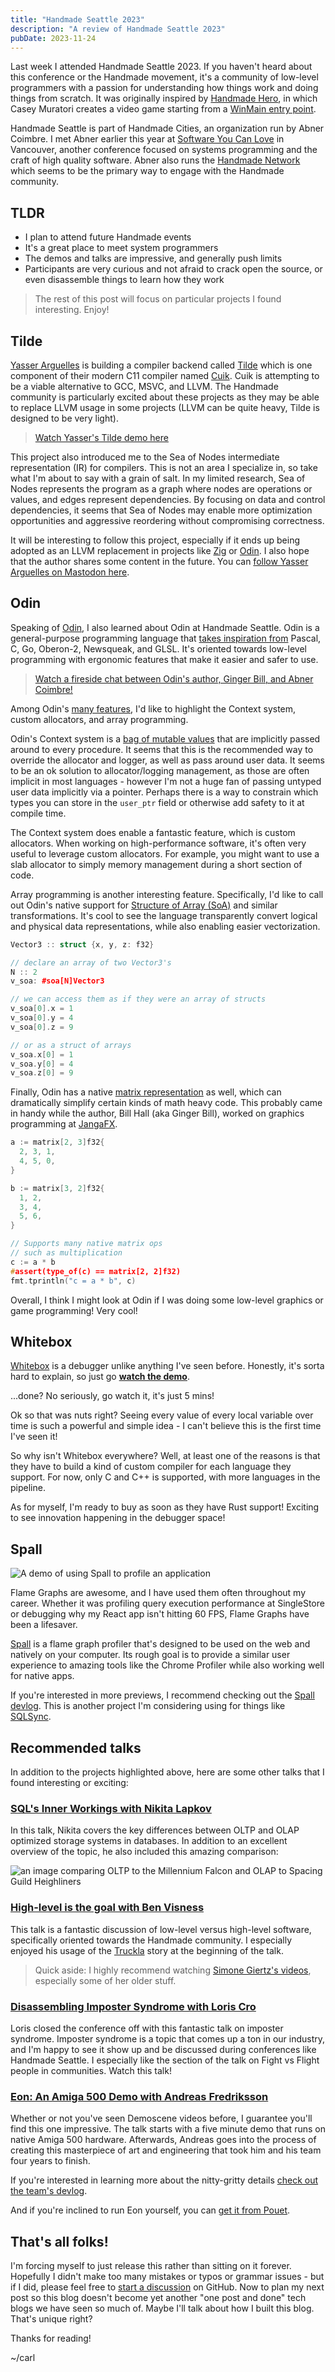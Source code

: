 ```yaml
---
title: "Handmade Seattle 2023"
description: "A review of Handmade Seattle 2023"
pubDate: 2023-11-24
---
```



Last week I attended Handmade Seattle 2023. If you haven't heard about this conference or the Handmade movement, it's a community of low-level programmers with a passion for understanding how things work and doing things from scratch. It was originally inspired by [Handmade Hero], in which Casey Muratori creates a video game starting from a [WinMain entry point][hh-start].

Handmade Seattle is part of Handmade Cities, an organization run by Abner Coimbre. I met Abner earlier this year at [Software You Can Love][sycl] in Vancouver, another conference focused on systems programming and the craft of high quality software. Abner also runs the [Handmade Network] which seems to be the primary way to engage with the Handmade community.

[Handmade Cities]: https://handmadecities.com
[Handmade Network]: https://handmade.network/
[Handmade Hero]: https://handmadehero.org/
[hh-start]: https://youtu.be/Ee3EtYb8d1o?si=2YLfD524Qs0vEgZ3&t=1013
[sycl]: https://softwareyoucanlove.ca/

## TLDR

 - I plan to attend future Handmade events
 - It's a great place to meet system programmers
 - The demos and talks are impressive, and generally push limits
 - Participants are very curious and not afraid to crack open the source, or even disassemble things to learn how they work

> The rest of this post will focus on particular projects I found interesting. Enjoy!

## Tilde

[Yasser Arguelles] is building a compiler backend called [Tilde] which is one component of their modern C11 compiler named [Cuik]. Cuik is attempting to be a viable alternative to GCC, MSVC, and LLVM. The Handmade community is particularly excited about these projects as they may be able to replace LLVM usage in some projects (LLVM can be quite heavy, Tilde is designed to be very light).

> [Watch Yasser's Tilde demo here][tilde-talk]

This project also introduced me to the Sea of Nodes intermediate representation (IR) for compilers. This is not an area I specialize in, so take what I'm about to say with a grain of salt. In my limited research, Sea of Nodes represents the program as a graph where nodes are operations or values, and edges represent dependencies. By focusing on data and control dependencies, it seems that Sea of Nodes may enable more optimization opportunities and aggressive reordering without compromising correctness.

It will be interesting to follow this project, especially if it ends up being adopted as an LLVM replacement in projects like [Zig] or [Odin]. I also hope that the author shares some content in the future. You can [follow Yasser Arguelles on Mastodon here][yasser-mastodon].

[Yasser Arguelles]: https://www.linkedin.com/in/yasser-arguelles-365436250/
[Cuik]: https://github.com/RealNeGate/Cuik
[Tilde]: https://github.com/RealNeGate/Cuik/tree/master/tb
[Zig]: https://ziglang.org/
[yasser-mastodon]: https://mastodon.social/@negate
[tilde-talk]: https://vimeo.com/887510264/798b29233f

## Odin

Speaking of [Odin], I also learned about Odin at Handmade Seattle. Odin is a general-purpose programming language that [takes inspiration from][odin-influences] Pascal, C, Go, Oberon-2, Newsqueak, and GLSL. It's oriented towards low-level programming with ergonomic features that make it easier and safer to use.

> [Watch a fireside chat between Odin's author, Ginger Bill, and Abner Coimbre!][odin-talk]

Among Odin's [many features][odin-features], I'd like to highlight the Context system, custom allocators, and array programming.

Odin's Context system is a [bag of mutable values][odin-context] that are implicitly passed around to every procedure. It seems that this is the recommended way to override the allocator and logger, as well as pass around user data. It seems to be an ok solution to allocator/logging management, as those are often implicit in most languages - however I'm not a huge fan of passing untyped user data implicitly via a pointer. Perhaps there is a way to constrain which types you can store in the `user_ptr` field or otherwise add safety to it at compile time.

The Context system does enable a fantastic feature, which is custom allocators. When working on high-performance software, it's often very useful to leverage custom allocators. For example, you might want to use a slab allocator to simply memory management during a short section of code.

Array programming is another interesting feature. Specifically, I'd like to call out Odin's native support for [Structure of Array (SoA)][odin-soa] and similar transformations. It's cool to see the language transparently convert logical and physical data representations, while also enabling easier vectorization.

```cpp
Vector3 :: struct {x, y, z: f32}

// declare an array of two Vector3's
N :: 2
v_soa: #soa[N]Vector3

// we can access them as if they were an array of structs
v_soa[0].x = 1
v_soa[0].y = 4
v_soa[0].z = 9

// or as a struct of arrays
v_soa.x[0] = 1
v_soa.y[0] = 4
v_soa.z[0] = 9
```

Finally, Odin has a native [matrix representation][odin-matrix] as well, which can dramatically simplify certain kinds of math heavy code. This probably came in handy while the author, Bill Hall (aka Ginger Bill), worked on graphics programming at [JangaFX].

```cpp
a := matrix[2, 3]f32{
  2, 3, 1,
  4, 5, 0,
}

b := matrix[3, 2]f32{
  1, 2,
  3, 4,
  5, 6,
}

// Supports many native matrix ops
// such as multiplication
c := a * b
#assert(type_of(c) == matrix[2, 2]f32)
fmt.tprintln("c = a * b", c)
```

Overall, I think I might look at Odin if I was doing some low-level graphics or game programming! Very cool!

[Odin]: https://odin-lang.org/
[odin-influences]: https://odin-lang.org/docs/faq/#what-have-been-the-major-influences-in-the-languages-design
[odin-features]: https://odin-lang.org/docs/faq/#what-does-odin-offer-over-other-languages
[odin-context]: https://github.com/odin-lang/Odin/blob/f79efd43e44ae74bfae098d49bf9c5b2876eda5d/core/runtime/core.odin#L376
[odin-soa]: https://odin-lang.org/docs/overview/#soa-data-types
[odin-matrix]: https://odin-lang.org/docs/overview/#matrix-type
[odin-talk]: https://vimeo.com/887533603/9222544305
[JangaFX]: https://jangafx.com/

## Whitebox

[Whitebox] is a debugger unlike anything I've seen before. Honestly, it's sorta hard to explain, so just go **[watch the demo][whitebox-talk]**.

...done? No seriously, go watch it, it's just 5 mins!

Ok so that was nuts right? Seeing every value of every local variable over time is such a powerful and simple idea - I can't believe this is the first time I've seen it!

So why isn't Whitebox everywhere? Well, at least one of the reasons is that they have to build a kind of custom compiler for each language they support. For now, only C and C++ is supported, with more languages in the pipeline.

As for myself, I'm ready to buy as soon as they have Rust support! Exciting to see innovation happening in the debugger space!

[Whitebox]: https://whitebox.systems/
[whitebox-talk]: https://vimeo.com/887510192/7488c1c6a0

## Spall

<Image src={SpallExample} alt="A demo of using Spall to profile an application" />

Flame Graphs are awesome, and I have used them often throughout my career. Whether it was profiling query execution performance at SingleStore or debugging why my React app isn't hitting 60 FPS, Flame Graphs have been a lifesaver.

[Spall] is a flame graph profiler that's designed to be used on the web and natively on your computer. Its rough goal is to provide a similar user experience to amazing tools like the Chrome Profiler while also working well for native apps.

If you're interested in more previews, I recommend checking out the [Spall devlog]. This is another project I'm considering using for things like [SQLSync].

[Spall]: https://gravitymoth.com/spall/
[Spall devlog]: https://handmade.network/p/333/spall/
[SQLSync]: https://sqlsync.dev

## Recommended talks

In addition to the projects highlighted above, here are some other talks that I found interesting or exciting:

### [SQL's Inner Workings with Nikita Lapkov][sql-iw]

In this talk, Nikita covers the key differences between OLTP and OLAP optimized storage systems in databases. In addition to an excellent overview of the topic, he also included this amazing comparison:

<Image src={SQLWorkings} alt="an image comparing OLTP to the Millennium Falcon and OLAP to Spacing Guild Heighliners" />

[sql-iw]: https://vimeo.com/888147574/414952f8d8

### [High-level is the goal with Ben Visness][ben-hl]

This talk is a fantastic discussion of low-level versus high-level software, specifically oriented towards the Handmade community. I especially enjoyed his usage of the [Truckla] story at the beginning of the talk.

> Quick aside: I highly recommend watching [Simone Giertz's videos][simone-videos], especially some of her older stuff.

[ben-hl]: https://vimeo.com/888144904/41ea23bd45
[Truckla]: https://www.youtube.com/watch?v=R35gWBtLCYg
[simone-videos]: https://www.youtube.com/@simonegiertz/videos

### [Disassembling Imposter Syndrome with Loris Cro][loris-talk]

Loris closed the conference off with this fantastic talk on imposter syndrome. Imposter syndrome is a topic that comes up a ton in our industry, and I'm happy to see it show up and be discussed during conferences like Handmade Seattle. I especially like the section of the talk on Fight vs Flight people in communities. Watch this talk!

[loris-talk]: https://vimeo.com/888147720/f0182acf4e

### [Eon: An Amiga 500 Demo with Andreas Fredriksson][eon-talk]

Whether or not you've seen Demoscene videos before, I guarantee you'll find this one impressive. The talk starts with a five minute demo that runs on native Amiga 500 hardware. Afterwards, Andreas goes into the process of creating this masterpiece of art and engineering that took him and his team four years to finish.

If you're interested in learning more about the nitty-gritty details [check out the team's devlog][eon-blog].

And if you're inclined to run Eon yourself, you can [get it from Pouet][eon-pouet].

[eon-talk]: https://vimeo.com/887527796/c9132ed6bc
[eon-blog]: https://tbl.nu/posts/
[eon-pouet]: https://www.pouet.net/prod.php?which=81094

## That's all folks!

I'm forcing myself to just release this rather than sitting on it forever. Hopefully I didn't make too many mistakes or typos or grammar issues - but if I did, please feel free to [start a discussion] on GitHub. Now to plan my next post so this blog doesn't become yet another "one post and done" tech blogs we have seen so much of. Maybe I'll talk about how I built this blog. That's unique right?

Thanks for reading!

~/carl

[start a discussion]: https://github.com/carlsverre/carlsverre.com/discussions